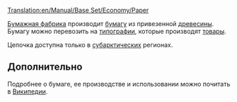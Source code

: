 [[Translation:en/Manual/Base Set/Economy/Paper]]

{{ru/Груз|груз=Бумага
|изображение=Paper.png
|производит=[[ru/Manual/Base Set/Economy/Бумажная фабрика|Бумажная фабрика]]
|принимает=[[ru/Manual/Base Set/Economy/Типография|Типография]]
}}

[[ru/Manual/Base Set/Economy/Бумажная фабрика|Бумажная фабрика]] производит [[ru/Manual/Base Set/Economy/Бумага|бумагу]] из привезенной [[ru/Manual/Base Set/Economy/Древесина|древесины]]. Бумагу можно перевозить на [[ru/Manual/Base Set/Economy/Типография|типографии]], которые производят [[ru/товары|товары]].

Цепочка доступна только в [[ru/Manual/Климат#Субарктический|субарктических]] регионах.


==Дополнительно==
Подробнее о бумаге, ее производстве и использовании можно почитать в [https://www.wikipedia.org/wiki/ru:Бумага Википедии].